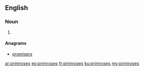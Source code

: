 ==English==

===Noun===
{{head|en|plural}}

# {{plural of|primrose|lang=en|nocat=1}}

====Anagrams====
* [[promisers]]

[[ar:primroses]]
[[eo:primroses]]
[[fr:primroses]]
[[ku:primroses]]
[[my:primroses]]